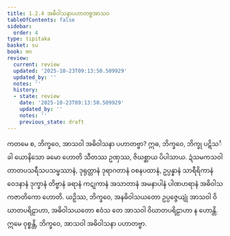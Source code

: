 ```yaml
---
title: 1.2.4 အဓိဝါသနာပဟာတဗ္ဗအာသဝ
tableOfContents: false
sidebar:
  order: 4
type: tipitaka
basket: su
book: mn
review:
  current: review
  updated: '2025-10-23T09:13:50.509929'
  updated_by: ''
  notes: ''
  history:
  - state: review
    date: '2025-10-23T09:13:50.509929'
    updated_by: ''
    notes: ''
    previous_state: draft
---
```



<ReviewStatus review={frontmatter.review} showDetails={true} />

<HypothesisAnnotation frontmatter={frontmatter} />

<DynamicBreadcrumb />

<Division number="24" book="mn" e="ch" v="24" p="65">

<Paragraph number="72" book="mn">
ကတမေ စ, ဘိက္ခဝေ, အာသဝါ အဓိဝါသနာ ပဟာတဗ္ဗာ? ဣဓ, ဘိက္ခဝေ, ဘိက္ခု ပဋိသင်္ခါ ယောနိသော ခမော ဟောတိ သီတဿ ဥဏှဿ, ဇိဃစ္ဆာယ ပိပါသာယ. ဍံသမကသဝါတာတပသရီသပသမ္ဖဿာနံ, ဒုရုတ္တာနံ ဒုရာဂတာနံ ဝစနပထာနံ, ဥပ္ပန္နာနံ သာရီရိကာနံ ဝေဒနာနံ ဒုက္ခာနံ တိဗ္ဗာနံ ခရာနံ ကဋုကာနံ အသာတာနံ အမနာပါနံ ပါဏဟရာနံ အဓိဝါသကဇာတိကော ဟောတိ.
</Paragraph>

<Paragraph number="73" book="mn">
ယဉှိဿ, ဘိက္ခဝေ, အနဓိဝါသယတော ဥပ္ပဇ္ဇေယျုံ အာသဝါ ဝိဃာတပရိဠာဟာ, အဓိဝါသယတော ဧဝံသ တေ အာသဝါ ဝိဃာတပရိဠာဟာ န ဟောန္တိ. ဣမေ ဝုစ္စန္တိ, ဘိက္ခဝေ, အာသဝါ အဓိဝါသနာ ပဟာတဗ္ဗာ.
</Paragraph>
</Division>